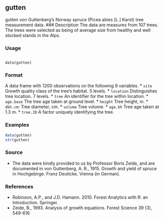 
## gutten 
gutten von Guttenberg’s Norway spruce (Picea abies [L.] Karst) tree measurement
data.
### Description
The data are measures from 107 trees. The trees were selected as being of average size from healthy
and well stocked stands in the Alps.

### Usage
<pre><code>
data(gutten)
</code></pre>

### Format
A data frame with 1200 observations on the following 9 variables.
* ``site`` Growth quality class of the tree’s habitat. 5 levels.
* ``location`` Distinguishes tree location. 7 levels.
* ``tree``   An identifier for the tree within location.
* ``age.base`` The tree age taken at ground level.
* ``height`` Tree height, m.
* ``dbh.cm``: Tree diameter, cm.
* ``volume`` Tree volume.
* ``age.bh`` Tree age taken at 1.3 m.
* ``tree.ID`` A factor uniquely identifying the tree.

### Examples
```{r}
data(gutten)
str(gutten)
```

### Source
* The data were kindly provided to us by Professor Boris Zeide, and are documented in von Guttenberg,
A. R., 1915. Growth and yield of spruce in Hochgebirge. Franz Deuticke, Vienna (in
German).

### References
* Robinson, A.P., and J.D. Hamann. 2010. Forest Analytics with R: an Introduction. Springer.
* Zeide, B., 1993. Analysis of growth equations. Forest Science 39 (3), 549-616


